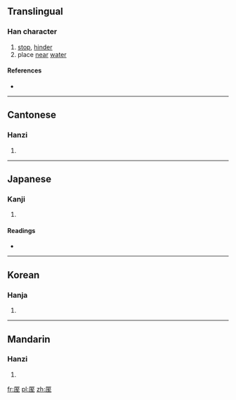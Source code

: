==Translingual==

===Han character===
{{Han char|rn=27|rad=厂|as=06|sn=8|four=7121<sub>4</sub>|canj=一一戈土 (MMIG)|ids=⿸[[厂]][[至]]}}

# [[stop]], [[hinder]]
# place [[near]] [[water]]

====References====
* {{Han ref|kx=0161.110|dkj=02933|dj=0367.340|hdz=10071.010|uh=5394|ud=21396|bh=CBDA|bd=52186}}

----

==Cantonese==

===Hanzi===
{{yue-hanzi|jyut=|y=jat6}}

# {{defn|lang=yue|sort=厂06}}

----

==Japanese==

===Kanji===
{{ja-kanji|grade=|rs=厂06}}

# {{defn|lang=ja|sort=厂06}}

====Readings====
* {{ja-readings|on=[[しつ]] (shitsu), [[しち]] (shichi)|kun=[[ささえられる]] (sasaerareru), [[とまる]] (tomaru)}}

----

==Korean==

===Hanja===
{{ko-hanja|hangeul=질|rv=jil|mr=chil}}

# {{defn|lang=ko|sort=厂06}}

----

==Mandarin==

===Hanzi===
{{cmn-hanzi|pin=[[cè]] ([[ce4]]), [[zhì]] ([[zhi4]])|wg=ts'e<sup>4</sup>, chih<sup>4</sup>}}

# {{defn|lang=cmn|sort=厂06}}

[[fr:厔]]
[[pl:厔]]
[[zh:厔]]